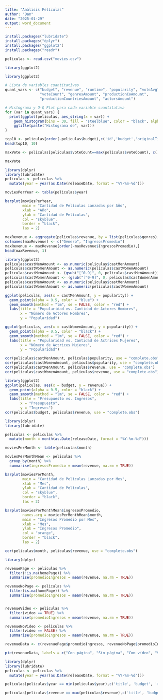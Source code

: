 ```yaml
---
title: "Análisis Películas"
author: "Dan"
date: "2025-01-29"
output: word_document
---
```

```r
install.packages("lubridate")
install.packages("dplyr")
install.packages("ggplot2")
install.packages("readr")
```

```r
peliculas <- read.csv("movies.csv")
```

```r
library(ggplot2)

library(ggplot2)

# Lista de variables cuantitativas
quant_vars <- c("budget", "revenue", "runtime", "popularity", "voteAvg", 
                "voteCount", "genresAmount", "productionCoAmount", 
                "productionCountriesAmount", "actorsAmount")

# Histograma y Q-Q Plot para cada variable cuantitativa
for (var in quant_vars) {
  print(ggplot(peliculas, aes_string(x = var)) +
    geom_histogram(bins = 30, fill = "steelblue", color = "black", alpha = 0.7) +
    ggtitle(paste("Histograma de", var)))
}


```

```r
top10 <- peliculas[order(-peliculas$budget),c('id','budget','originalTitle')]
head(top10, 10)
```

```r
maxVote <- peliculas[peliculas$voteCount==max(peliculas$voteCount), c('id','budget','originalTitle', 'voteCount')]

maxVote
```

```r
library(dplyr)
library(lubridate)
peliculas <- peliculas %>%
  mutate(year = year(as.Date(releaseDate, format = "%Y-%m-%d")))

moviesPerYear <- table(peliculas$year)

barplot(moviesPerYear, 
        main = "Cantidad de Películas Lanzadas por Año", 
        xlab = "Año", 
        ylab = "Cantidad de Películas", 
        col = "skyblue", 
        border = "black", 
        las = 2)
```

```r
maxRevenue <- aggregate(peliculas$revenue, by = list(peliculas$genres), FUN = mean)
colnames(maxRevenue) <- c("Género", "IngresosPromedio")
maxRevenue <- maxRevenue[order(-maxRevenue$IngresosPromedio),]
head(maxRevenue, 1)
```

```r
library(ggplot2)
peliculas$castMenAmount <- as.numeric(peliculas$castMenAmount)
peliculas$castWomenAmount <- as.numeric(peliculas$castWomenAmount)
peliculas$castMenAmount <- (gsub("[^0-9]", 0, peliculas$castMenAmount))
peliculas$castWomenAmount <- (gsub("[^0-9]", 0, peliculas$castWomenAmount))
peliculas$castMenAmount <- as.numeric(peliculas$castMenAmount)
peliculas$castWomenAmount <- as.numeric(peliculas$castWomenAmount)

ggplot(peliculas, aes(x = castMenAmount, y = popularity)) +
  geom_point(alpha = 0.5, color = "blue") +
  geom_smooth(method = "lm", se = FALSE, color = "red") +
  labs(title = "Popularidad vs. Cantidad de Actores Hombres",
       x = "Número de Actores Hombres",
       y = "Popularidad")

ggplot(peliculas, aes(x = castWomenAmount, y = popularity)) +
  geom_point(alpha = 0.5, color = "black") +
  geom_smooth(method = "lm", se = FALSE, color = "red") +
  labs(title = "Popularidad vs. Cantidad de Actrices Mujeres",
       x = "Número de Actrices Mujeres",
       y = "Popularidad")

cor(peliculas$castMenAmount, peliculas$popularity, use = "complete.obs")
cor(peliculas$castWomenAmount, peliculas$popularity, use = "complete.obs")
cor(peliculas$castMenAmount, peliculas$revenue, use = "complete.obs")
cor(peliculas$castWomenAmount, peliculas$revenue, use = "complete.obs")
```

```r
library(ggplot2)
ggplot(peliculas, aes(x = budget, y = revenue)) +
  geom_point(alpha = 0.5, color = "black") +
  geom_smooth(method = "lm", se = FALSE, color = "red") +
  labs(title = "Presupuesto vs. Ingresos",
       x = "Presupuesto",
       y = "Ingresos")
cor(peliculas$budget, peliculas$revenue, use = "complete.obs")
```

```r
library(dplyr)
library(lubridate)

peliculas <- peliculas %>%
  mutate(month = month(as.Date(releaseDate, format = "%Y-%m-%d")))

moviesPerMonth <- table(peliculas$month)

moviesPerMonthMean <- peliculas %>%
  group_by(month) %>%
  summarise(ingresosPromedio = mean(revenue, na.rm = TRUE))

barplot(moviesPerMonth, 
        main = "Cantidad de Películas Lanzadas por Mes", 
        xlab = "Mes", 
        ylab = "Cantidad de Películas", 
        col = "skyblue", 
        border = "black", 
        las = 2)

barplot(moviesPerMonthMean$ingresosPromedio, 
        names.arg = moviesPerMonthMean$month,
        main = "Ingresos Promedio por Mes", 
        xlab = "Mes", 
        ylab = "Ingresos Promedio", 
        col = "orange", 
        border = "black", 
        las = 2)

cor(peliculas$month, peliculas$revenue, use = "complete.obs")
```

```r
library(dplyr)

revenuePage <- peliculas %>% 
  filter(!is.na(homePage)) %>% 
  summarise(promedioIngresos = mean(revenue, na.rm = TRUE))

revenueNoPage <- peliculas %>% 
  filter(is.na(homePage)) %>% 
  summarise(promedioIngresos = mean(revenue, na.rm = TRUE))


revenueVideo <- peliculas %>% 
  filter(video == TRUE) %>% 
  summarise(promedioIngresos = mean(revenue, na.rm = TRUE))

revenueNoVideo <- peliculas %>% 
  filter(video == FALSE) %>% 
  summarise(promedioIngresos = mean(revenue, na.rm = TRUE))

revenueData <- c(revenuePage$promedioIngresos, revenueNoPage$promedioIngresos, revenueVideo$promedioIngresos, revenueNoVideo$promedioIngresos)

pie(revenueData, labels = c("Con página", "Sin página", "Con vídeo", "Sin vídeo"), col = rainbow(4))
```

```r
library(dplyr)
library(lubridate)
peliculas <- peliculas %>%
  mutate(year = year(as.Date(releaseDate, format = "%Y-%m-%d")))

peliculas[peliculas$year == min(peliculas$year),c('title', 'budget', 'releaseDate')]
```

```r
peliculas[peliculas$revenue == max(peliculas$revenue),c('title', 'budget', 'revenue')]
```